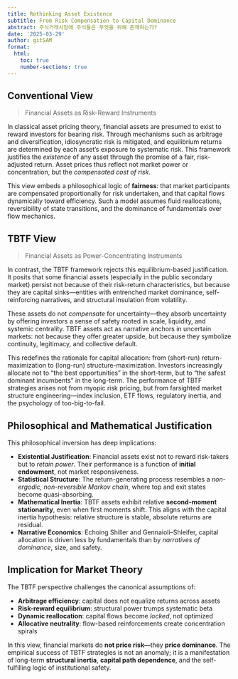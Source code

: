 ```yaml
---
title: Rethinking Asset Existence
subtitle: From Risk Compensation to Capital Dominance
abstract: 주식거래시장에 주식들은 무엇을 위해 존재하는가?
date: '2025-03-29'
author: gitSAM
format:
  html:
    toc: true
    number-sections: true
---
```


## Conventional View

> Financial Assets as Risk-Reward Instruments

In classical asset pricing theory, financial assets are presumed to exist to reward investors for bearing risk. Through mechanisms such as arbitrage and diversification, idiosyncratic risk is mitigated, and equilibrium returns are determined by each asset’s exposure to systematic risk. This framework justifies the *existence* of any asset through the promise of a fair, risk-adjusted return. Asset prices thus reflect not market power or concentration, but the *compensated cost of risk*.

This view embeds a philosophical logic of **fairness**: that market participants are compensated proportionally for risk undertaken, and that capital flows dynamically toward efficiency. Such a model assumes fluid reallocations, reversibility of state transitions, and the dominance of fundamentals over flow mechanics.

## TBTF View

> Financial Assets as Power-Concentrating Instruments

In contrast, the TBTF framework rejects this equilibrium-based justification. It posits that some financial assets (especially in the public secondary market) persist not because of their risk-return characteristics, but because they are capital sinks—entities with entrenched market dominance, self-reinforcing narratives, and structural insulation from volatility.

These assets do not *compensate* for uncertainty—they absorb uncertainty by offering investors a sense of safety rooted in scale, liquidity, and systemic centrality. TBTF assets act as narrative anchors in uncertain markets: not because they offer greater upside, but because they symbolize continuity, legitimacy, and collective default.

This redefines the rationale for capital allocation: from (short-run) return-maximization to (long-run) structure-maximization. Investors increasingly allocate not to "the best opportunities" in the short-term, but to "the safest dominant incumbents" in the long-term. The performance of TBTF strategies arises not from myopic risk pricing, but from farsighted market structure engineering—index inclusion, ETF flows, regulatory inertia, and the psychology of too-big-to-fail.

## Philosophical and Mathematical Justification

This philosophical inversion has deep implications:

- **Existential Justification**: Financial assets exist not to reward risk-takers but to *retain power*. Their performance is a function of **initial endowment**, not market responsiveness.
- **Statistical Structure**: The return-generating process resembles a *non-ergodic, non-reversible Markov chain*, where top and exit states become quasi-absorbing.
- **Mathematical Inertia**: TBTF assets exhibit relative **second-moment stationarity**, even when first moments shift. This aligns with the capital inertia hypothesis: relative structure is stable, absolute returns are residual.
- **Narrative Economics**: Echoing Shiller and Gennaioli–Shleifer, capital allocation is driven less by fundamentals than by *narratives of dominance*, size, and safety.

## Implication for Market Theory

The TBTF perspective challenges the canonical assumptions of:

- **Arbitrage efficiency**: capital does not equalize returns across assets
- **Risk-reward equilibrium**: structural power trumps systematic beta
- **Dynamic reallocation**: capital flows become *locked*, not optimized
- **Allocative neutrality**: flow-based reinforcements create concentration spirals

In this view, financial markets do **not price risk—**they **price dominance**. The empirical success of TBTF strategies is not an anomaly; it is a manifestation of long-term **structural inertia**, **capital path dependence**, and the self-fulfilling logic of institutional safety.
